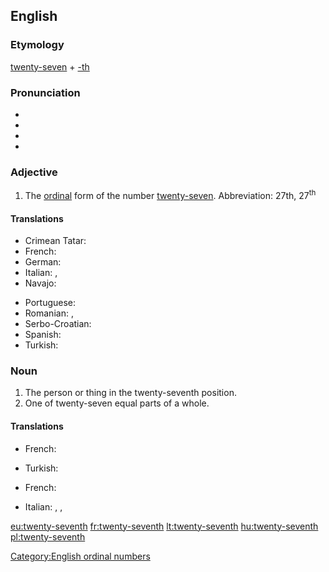 ==English==

===Etymology===
[[twenty-seven]] + [[-th]]

===Pronunciation===
* {{IPA|/ˌtwɛn(t)iˈsɛvənθ/|lang=en}}
* {{IPA|/ˌtwʌn(t)iˈsɛvənθ/|lang=en}}
* {{hyphenation|twen|ty|sev|enth|lang=en}}
* {{rhymes|ɛvənθ|lang=en}}

===Adjective===
{{en-adj|-}}

# The [[ordinal]] form of the number [[twenty-seven]]. Abbreviation: 27th, 27<sup>th</sup>

====Translations====
{{trans-top|ordinal for of twenty-seven}}
* Crimean Tatar: {{t|crh|yigirmi yedinci}}
* French: {{t+|fr|vingt-septième}}
* German: {{t+|de|siebenundzwanzigste}}
* Italian: {{t|it|ventisettesimo|m}}, {{t|it|ventisettesima|f}}
* Navajo: {{t|nv|naadįįtsostsʼid góneʼ}}
{{trans-mid}}
* Portuguese: {{t|pt|vigésimo sétimo}}
* Romanian: {{t|ro|douăzeci și șaptelea|m}}, {{t|ro|douăzeci și șaptea|f}}
* Serbo-Croatian: {{t|sh|dvadesetsedmi}}
* Spanish: {{t|es|vigésimo séptimo}}
* Turkish: {{t|tr|yirmi yedinci}}
{{trans-bottom}}

===Noun===
{{en-noun}}

# The person or thing in the twenty-seventh position.
# One of twenty-seven equal parts of a whole.

====Translations====
{{trans-top|person or thing in the twenty-seventh position}}
* French: {{t+|fr|vingt-septième|m|f}}
{{trans-mid}}
* Turkish: {{t|tr|yirmi yedinci}}
{{trans-bottom}}

{{trans-top|one of twenty-seven parts}}
* French: {{t+|fr|vingt-septième|m}}
{{trans-mid}}
{{trans-bottom}}

{{checktrans-top}}
* Italian: {{t-check|it|ventisettesimo|m}}, {{qualifier|1}} {{t-check|it|ventisettesima|f}}, {{qualifier|2}} {{t-check|it|ventisettesimo|m}}
{{trans-mid}}
{{trans-bottom}}

[[Category:English ordinal numbers]]

[[eu:twenty-seventh]]
[[fr:twenty-seventh]]
[[lt:twenty-seventh]]
[[hu:twenty-seventh]]
[[pl:twenty-seventh]]
